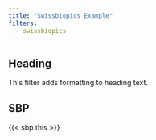 ```yaml
---
title: "Swissbiopics Example"
filters:
  - swissbiopics
---
```


## Heading

This filter adds formatting to heading text.

## SBP



{{< sbp this >}}







